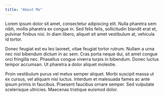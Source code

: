 ```yaml
---
title: "About Me"
---
```


Lorem ipsum dolor sit amet, consectetur adipiscing elit. Nulla pharetra sem nibh, mollis pharetra ex congue in. Sed felis felis, sollicitudin blandit erat et, pulvinar finibus nisi. In diam libero, aliquet sit amet vestibulum at, vehicula id tortor.

Donec feugiat est eu leo laoreet, vitae feugiat tortor rutrum. Nullam a urna nec nisl bibendum dictum in ac sem. Cras porta neque dui, sit amet congue orci fringilla nec. Phasellus congue viverra turpis in bibendum. Donec luctus tempor accumsan. Ut pharetra a dolor aliquet molestie.

Proin vestibulum purus vel metus semper aliquet. Morbi suscipit massa ut ex cursus, vel aliquam nisi luctus. Interdum et malesuada fames ac ante ipsum primis in faucibus. Praesent faucibus ornare semper. Sed vulputate scelerisque ultricies. Maecenas tristique euismod dolor.
